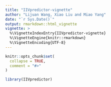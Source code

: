 ```yaml
---
title: "IIVpredictor-vignette"
author: "Lijuan Wang, Xiao Liu and Miao Yang"
date: "`r Sys.Date()`"
output: rmarkdown::html_vignette
vignette: >
  %\VignetteIndexEntry{IIVpredictor-vignette}
  %\VignetteEngine{knitr::rmarkdown}
  %\VignetteEncoding{UTF-8}
---
```


```r
knitr::opts_chunk$set(
  collapse = TRUE,
  comment = "#>"
)
```

```r
library(IIVpredictor)
```
